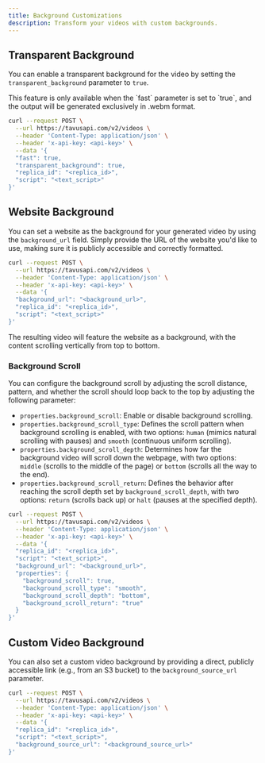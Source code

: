 ```yaml
---
title: Background Customizations
description: Transform your videos with custom backgrounds.
---
```


## Transparent Background

You can enable a transparent background for the video by setting the `transparent_background` parameter to `true`.

<Note>
This feature is only available when the `fast` parameter is set to `true`, and the output will be generated exclusively in .webm format.
</Note>

```sh {6-7}
curl --request POST \
  --url https://tavusapi.com/v2/videos \
  --header 'Content-Type: application/json' \
  --header 'x-api-key: <api-key>' \
  --data '{
  "fast": true,
  "transparent_background": true,
  "replica_id": "<replica_id>",
  "script": "<text_script>"
}'
```

## Website Background

You can set a website as the background for your generated video by using the `background_url` field. Simply provide the URL of the website you'd like to use, making sure it is publicly accessible and correctly formatted.

```sh {6}
curl --request POST \
  --url https://tavusapi.com/v2/videos \
  --header 'Content-Type: application/json' \
  --header 'x-api-key: <api-key>' \
  --data '{
  "background_url": "<background_url>",
  "replica_id": "<replica_id>",
  "script": "<text_script>"
}'
```

The resulting video will feature the website as a background, with the content scrolling vertically from top to bottom.

### Background Scroll

You can configure the background scroll by adjusting the scroll distance, pattern, and whether the scroll should loop back to the top by adjusting the following parameter:

* `properties.background_scroll`: Enable or disable background scrolling.
* `properties.background_scroll_type`: Defines the scroll pattern when background scrolling is enabled, with two options: `human` (mimics natural scrolling with pauses) and `smooth` (continuous uniform scrolling).
* `properties.background_scroll_depth`: Determines how far the background video will scroll down the webpage, with two options: `middle` (scrolls to the middle of the page) or `bottom` (scrolls all the way to the end).
* `properties.background_scroll_return`:  Defines the behavior after reaching the scroll depth set by `background_scroll_depth`, with two options: `return` (scrolls back up) or `halt` (pauses at the specified depth).

```sh {10-13}
curl --request POST \
  --url https://tavusapi.com/v2/videos \
  --header 'Content-Type: application/json' \
  --header 'x-api-key: <api-key>' \
  --data '{
  "replica_id": "<replica_id>",
  "script": "<text_script>",
  "background_url": "<background_url>",
  "properties": {
    "background_scroll": true,
    "background_scroll_type": "smooth",
    "background_scroll_depth": "bottom",
    "background_scroll_return": "true"
  }
}'
```

## Custom Video Background

You can also set a custom video background by providing a direct, publicly accessible link (e.g., from an S3 bucket) to the `background_source_url` parameter.

```sh {8}
curl --request POST \
  --url https://tavusapi.com/v2/videos \
  --header 'Content-Type: application/json' \
  --header 'x-api-key: <api-key>' \
  --data '{
  "replica_id": "<replica_id>",
  "script": "<text_script>",
  "background_source_url": "<background_source_url>"
}'
```





